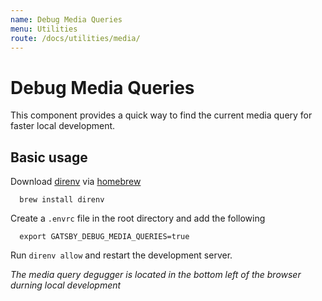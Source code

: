 ```yaml
---
name: Debug Media Queries
menu: Utilities
route: /docs/utilities/media/
---
```



# Debug Media Queries

This component provides a quick way to find the current media query for faster local development.

## Basic usage

Download [direnv](https://direnv.net) via [homebrew](https://brew.sh)

```
  brew install direnv
```

Create a `.envrc` file in the root directory and add the following

```
  export GATSBY_DEBUG_MEDIA_QUERIES=true
```

Run `direnv allow` and restart the development server.

_The media query degugger is located in the bottom left of the browser durning local development_
